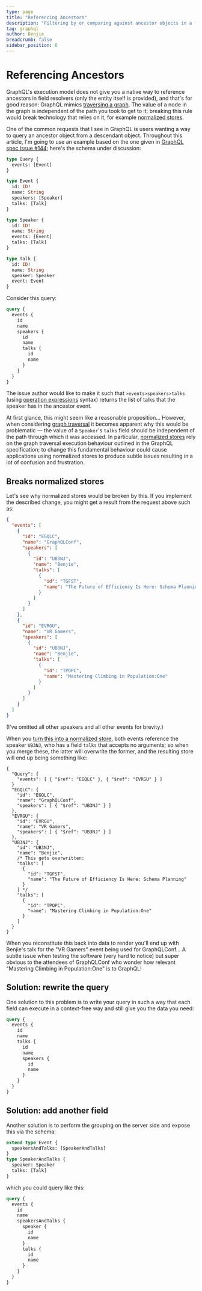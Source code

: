 ```yaml
---
type: page
title: "Referencing Ancestors"
description: "Filtering by or comparing against ancestor objects in a field."
tag: graphql
author: Benjie
breadcrumb: false
sidebar_position: 6
---
```



# Referencing Ancestors

<Tldr>

GraphQL's execution model does not give you a native way to reference ancestors
in field resolvers (only the entity itself is provided), and that's for good
reason: GraphQL mimics [traversing a graph](./traversal.mdx). The value of a
node in the graph is independent of the path you took to get to it; breaking
this rule would break technology that relies on it, for example
[normalized stores](./normalized.mdx).

</Tldr>

One of the common requests that I see in GraphQL is users wanting a way to query
an ancestor object from a descendant object. Throughout this article, I'm going
to use an example based on the one given in
[GraphQL spec issue #144](https://github.com/graphql/graphql-spec/issues/144#issue-133595212);
here's the schema under discussion:

```graphql
type Query {
  events: [Event]
}

type Event {
  id: ID!
  name: String
  speakers: [Speaker]
  talks: [Talk]
}

type Speaker {
  id: ID!
  name: String
  events: [Event]
  talks: [Talk]
}

type Talk {
  id: ID!
  name: String
  speaker: Speaker
  event: Event
}
```

Consider this query:

```graphql
query {
  events {
    id
    name
    speakers {
      id
      name
      talks {
        id
        name
      }
    }
  }
}
```

The issue author would like to make it such that `>events>speakers>talks` (using
[operation expressions](https://github.com/graphql/graphql-wg/blob/main/rfcs/OperationExpressions.md)
syntax) returns the list of talks that the speaker has in the ancestor event.

At first glance, this might seem like a reasonable proposition... However, when
considering [graph traversal](./traversal.mdx) it becomes apparent why this
would be problematic &mdash; the value of a `Speaker`'s `talks` field should be
independent of the path through which it was accessed. In particular,
[normalized stores](./normalized.mdx) rely on the graph traversal execution
behaviour outlined in the GraphQL specification; to change this fundamental
behaviour could cause applications using normalized stores to produce subtle
issues resulting in a lot of confusion and frustration.

## Breaks normalized stores

Let's see why normalized stores would be broken by this. If you implement the
described change, you might get a result from the request above such as:

```json {7-15,23-32}
{
  "events": [
    {
      "id": "EGQLC",
      "name": "GraphQLConf",
      "speakers": [
        {
          "id": "UB3NJ",
          "name": "Benjie",
          "talks": [
            {
              "id": "TGFST",
              "name": "The Future of Efficiency Is Here: Schema Planning"
            }
          ]
        }
      ]
    },
    {
      "id": "EVRGU",
      "name": "VR Gamers",
      "speakers": [
        {
          "id": "UB3NJ",
          "name": "Benjie",
          "talks": [
            {
              "id": "TPOPC",
              "name": "Mastering Climbing in Population:One"
            }
          ]
        }
      ]
    }
  ]
}
```

(I've omitted all other speakers and all other events for brevity.)

When you [turn this into a normalized store](./normalized.mdx), both events
reference the speaker `UB3NJ`, who has a field `talks` that accepts no
arguments; so when you merge these, the latter will overwrite the former, and
the resulting store will end up being something like:

<!-- prettier-ignore -->
```json5 {18-30}
{
  "Query": {
    "events": [ { "$ref": "EGQLC" }, { "$ref": "EVRGU" } ]
  }
  "EGQLC": {
    "id": "EGQLC",
    "name": "GraphQLConf",
    "speakers": [ { "$ref": "UB3NJ" } ]
  },
  "EVRGU": {
    "id": "EVRGU",
    "name": "VR Gamers",
    "speakers": [ { "$ref": "UB3NJ" } ]
  },
  "UB3NJ": {
    "id": "UB3NJ",
    "name": "Benjie",
    /* This gets overwritten:
    "talks": [
      {
        "id": "TGFST",
        "name": "The Future of Efficiency Is Here: Schema Planning"
      }
    ] */
    "talks": [
      {
        "id": "TPOPC",
        "name": "Mastering Climbing in Population:One"
      }
    ]
  }
}
```

When you reconstitute this back into data to render you'll end up with Benjie's
talk for the "VR Gamers" event being used for GraphQLConf... A subtle issue when
testing the software (very hard to notice) but super obvious to the attendees of
GraphQLConf who wonder how relevant "Mastering Climbing in Population:One" is to
GraphQL!

## Solution: rewrite the query

One solution to this problem is to write your query in such a way that each
field can execute in a context-free way and still give you the data you need:

```graphql
query {
  events {
    id
    name
    talks {
      id
      name
      speakers {
        id
        name
      }
    }
  }
}
```

## Solution: add another field

Another solution is to perform the grouping on the server side and expose this
via the schema:

```graphql
extend type Event {
  speakersAndTalks: [SpeakerAndTalks]
}
type SpeakerAndTalks {
  speaker: Speaker
  talks: [Talk]
}
```

which you could query like this:

```graphql
query {
  events {
    id
    name
    speakersAndTalks {
      speaker {
        id
        name
      }
      talks {
        id
        name
      }
    }
  }
}
```

